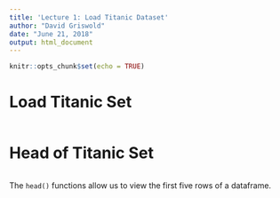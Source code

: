 ```yaml
---
title: 'Lecture 1: Load Titanic Dataset'
author: "David Griswold"
date: "June 21, 2018"
output: html_document
---
```


```r
knitr::opts_chunk$set(echo = TRUE)
```

# Load Titanic Set
```r

```

# Head of Titanic Set
```r

```
The `head()` functions allow us to view the first five rows of a dataframe.

# 
